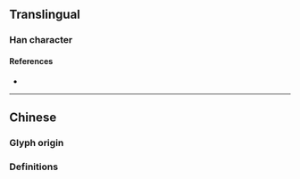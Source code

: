 {{also|瘍}}
{{character info}}
==Translingual==

===Han character===
{{Han char|rn=104|rad=疒|as=04|sn=9|four=|canj=KNSH|ids=⿸疒𠃓}}

====References====
* {{Han ref|kx=0769.221|hdz=42661.050|uh=75A1|ud=30113}}

----

==Chinese==

===Glyph origin===
{{Han simp|瘍|f=昜|t=𠃓}}

===Definitions===
{{zh-see|瘍}}